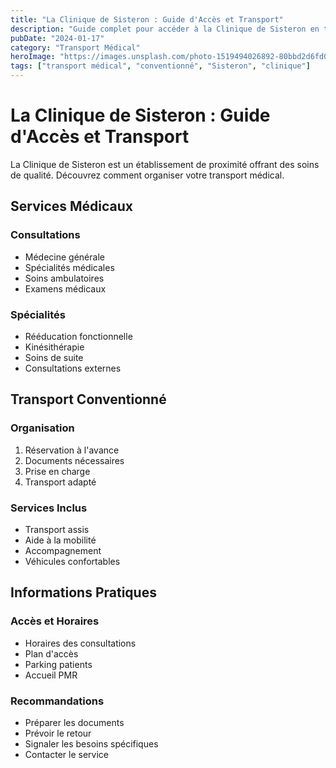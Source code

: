 ```yaml
---
title: "La Clinique de Sisteron : Guide d'Accès et Transport"
description: "Guide complet pour accéder à la Clinique de Sisteron en transport médical conventionné : services, spécialités et informations pratiques."
pubDate: "2024-01-17"
category: "Transport Médical"
heroImage: "https://images.unsplash.com/photo-1519494026892-80bbd2d6fd0d?auto=format&fit=crop&w=2000"
tags: ["transport médical", "conventionné", "Sisteron", "clinique"]
---
```


# La Clinique de Sisteron : Guide d'Accès et Transport

La Clinique de Sisteron est un établissement de proximité offrant des soins de qualité. Découvrez comment organiser votre transport médical.

## Services Médicaux

### Consultations
- Médecine générale
- Spécialités médicales
- Soins ambulatoires
- Examens médicaux

### Spécialités
- Rééducation fonctionnelle
- Kinésithérapie
- Soins de suite
- Consultations externes

## Transport Conventionné

### Organisation
1. Réservation à l'avance
2. Documents nécessaires
3. Prise en charge
4. Transport adapté

### Services Inclus
- Transport assis
- Aide à la mobilité
- Accompagnement
- Véhicules confortables

## Informations Pratiques

### Accès et Horaires
- Horaires des consultations
- Plan d'accès
- Parking patients
- Accueil PMR

### Recommandations
- Préparer les documents
- Prévoir le retour
- Signaler les besoins spécifiques
- Contacter le service